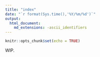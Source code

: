 ```yaml
---
title: "index"
date: "`r format(Sys.time(),'%Y/%m/%d')`"
output:
  html_document:
    md_extensions: -ascii_identifiers
---
```


```r
knitr::opts_chunk$set(echo = TRUE)

```

WIP.

